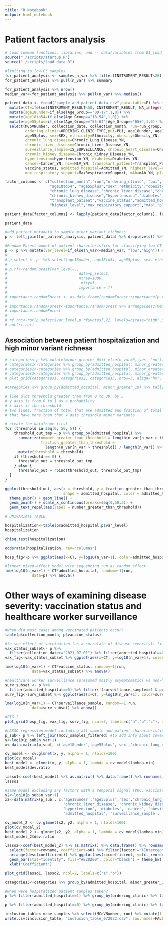 ```yaml
---
title: "R Notebook"
output: html_notebook
---
```


# Patient factors analysis 

```r
# Load common functions, libraries, and -- data/variables from 01_load_new_samples data 
source("./scripts/startup.R")
source("./scripts/load_data.R")
```


```r
#limiting to low-Ct samples
for_patient_analysis <- samples_n_var %>% filter(INSTRUMENT_RESULT<26) %>% select(MCoVNumber, n_var, scorpio_call) 
for_patient_analysis %>% pull(n_var) %>% summary
```

```r
for_patient_analysis %>% nrow() 
median_var<-for_patient_analysis %>% pull(n_var) %>% median()
```

```r
patient_data <- fread("sample_and_patient_data.csv",data.table=F) %>% mutate(MCoVNumber=str_remove(mcov_id, "-")) %>% mutate(collection_date=as.Date(COLLECTION_DT, "%m/%d/%y")) %>% mutate(collection_month=format(as.Date(collection_date), "%Y-%m")) %>%
  mutate(CT=ifelse(INSTRUMENT_RESULT<50, INSTRUMENT_RESULT, NA_integer_)) %>% mutate(vaccine_status=if_else(Vaccine_Status=="No vaccine"|Vaccine_Status==">7 days past 1st Vaccine",0,1)) %>%
  mutate(age18under=if_else(Age_Group=="00-17",1,0)) %>% 
  mutate(age18to54=if_else(Age_Group=="18-54",1,0)) %>% 
  mutate(age55plus=if_else(Age_Group=="55-64"|Age_Group=="65+",1,0)) %>%
  select(MCoVNumber, collection_date, collection_month, run=run_group, CT, 
         ordering_clinic=ORDERING_CLINIC_TYPE,pui=PUI, age18under, age18to54, 
         age55plus, sex=SEX, ethnicity=Ethnicity, obesity=Obesity_YN, 
         chronic_lung_disease=Chronic_Lung_Disease_YN, 
         chronic_liver_disease=Chronic_Liver_Disease_YN, 
         surveillance_sample=IS_SURVEILLANCE, chronic_heart_disease=Chronic_Heart_Disease_YN,
         chronic_kidney_disease=Chronic_Kidney_Disease_YN, 
         hypertension=Hypertension_YN, diabetes=Diabetes_YN, 
         cancer=Cancer_YN, hiv=HIV_YN, transplant_patient=Transplant_Patient, 
         vaccine_status, admitted_hospital=Admitted_YN, highest_level=HIGHEST_LEVEL_OF_CARE, 
         max_respiratory_support=MaxRespiratorySupport, mAb=mAb_YN, plasma=Plasma_YN)

factor_columns <- c("collection_month","run","ordering_clinic", "pui", "age18under", 
                    "age18to54", "age55plus","sex","ethnicity","obesity","surveillance_sample", 
                    "chronic_lung_disease","chronic_liver_disease","chronic_heart_disease",
                    "chronic_kidney_disease","hypertension","diabetes","cancer","hiv",
                    "transplant_patient","vaccine_status","admitted_hospital",
                    "highest_level","max_respiratory_support","mAb","plasma") 

patient_data[factor_columns] <- lapply(patient_data[factor_columns], factor)

patient_data
```

```r
#add patient metadata to sample minor variant richness
p <- left_join(for_patient_analysis, patient_data) %>% droplevels() %>% mutate(vocAlpha=if_else(startsWith(scorpio_call, "Alpha"),1,0), vocDelta=if_else(startsWith(scorpio_call, "Delta"),1,0)) %>% mutate(vocAlpha=as.factor(vocAlpha), vocDelta=as.factor(vocDelta))
```

```r
#Random Forest model of patient characteristics for classifying low-CT samples as having high or low minor variant richness
p <- p %>% mutate(var_level=if_else(n_var<=median_var, "low","high")) #%>% # median is 5 mutate(var_level=as.factor(var_level)) 
# 
# p_select <- p  %>% select(age18under, age18to54, age55plus, sex, ethnicity, chronic_lung_disease, chronic_liver_disease, chronic_kidney_disease, chronic_heart_disease, hypertension, diabetes, cancer, obesity, transplant_patient, plasma, mAb, vaccine_status, admitted_hospital,surveillance_sample, var_level) 
# 
# p.rf<-randomForest(var_level~.,
#                                data=p_select, 
#                                ntree=1000,
#                                 mtry=5,
#                                importance = T) 
# 
# importance.randomForest <- as.data.frame(randomForest::importance(p.rf))
# 
# importance.randomForest<-importance.randomForest %>% arrange(desc(MeanDecreaseAccuracy))
# importance.randomForest
# 
# rf.roc<-roc(p_select$var_level,p.rf$votes[,2], levels=c(case="high",control="low"))
# auc(rf.roc)
```
## Association between patient hospitalization and high minor variant richness

```r
# categories<-p %>% mutate(minor_greater_0=if_else(n_var>0,'yes','no')) %>% mutate(minor_greater_5=if_else(n_var>5,'yes','no')) %>% mutate(minor_greater_10=if_else(n_var>10,'yes','no'),minor_greater_50=if_else(n_var>50,'yes','no') ) 
# categories1<-categories %>% group_by(admitted_hospital, minor_greater_0) %>% tally() %>% ggplot(aes(x=admitted_hospital, y=n, fill=minor_greater_0)) + geom_bar(stat="identity") + scale_fill_manual(values=c("gray","black")) + theme_bw() + labs(fill="At least 1 minor variant")
# categories2<-categories %>% group_by(admitted_hospital, minor_greater_5) %>% tally() %>% ggplot(aes(x=admitted_hospital, y=n, fill=minor_greater_5)) + geom_bar(stat="identity") + scale_fill_manual(values=c("gray","black")) + theme_bw() + labs(fill="More than 5 minor variants")
# categories3<-categories %>% group_by(admitted_hospital, minor_greater_10) %>% tally() %>% ggplot(aes(x=admitted_hospital, y=n, fill=minor_greater_10)) + geom_bar(stat="identity") + scale_fill_manual(values=c("gray","black")) + theme_bw() + labs(fill="More than 10 minor variants")
# plot_grid(categories1, categories2, categories3, nrow=3, align="hv", axis="btlr")
```
```r
#categories %>% group_by(admitted_hospital, minor_greater_10) %>% tally()
```

```r
# line plot threshold greater than from 0 to 30, by 5
# y axis is from 0 to 1 as a probability
# x axis is the threshold
# two lines, fraction of total that are admitted and fraction of total that are not
# that have more than that x axis threshold minor variants

# create the dataframe first
for (threshold in seq(0, 50, 5)) {
    threshold_out_tmp = p %>% group_by(admitted_hospital) %>%
      summarize(number_greater_than_threshold = length(n_var[n_var > threshold]),
                fraction_greater_than_threshold = 
                  length(n_var[n_var > threshold]) / length(n_var)) %>%
      mutate(threshold = threshold)
    if (threshold == 0) {
      threshold_out = threshold_out_tmp
    } else {
      threshold_out = rbind(threshold_out, threshold_out_tmp)
  }
}
```


```r
ggplot(threshold_out, aes(x = threshold, y = fraction_greater_than_threshold, 
                          shape = admitted_hospital, color = admitted_hospital)) + 
  theme_pubr() + geom_line() + 
  geom_point() + scale_x_continuous(breaks=seq(0,50,5)) + 
  geom_text_repel(aes(label = number_greater_than_threshold))
```

```r
# UNIVARIATE TABLE

```


```r
hospitalization<-table(p$admitted_hospital,p$var_level) 
hospitalization
```

```r
chisq.test(hospitalization)
```

```r
oddsratio(hospitalization, rev="columns")
```

```r
hosp_fig<-p %>% ggplot(aes(x=CT, y=log10(n_var+1), color=admitted_hospital, fill_admitted_hospital)) + geom_point(alpha=0.2)  + scale_fill_manual(values=c("gray","darkred"), labels=c("Not hospitalized","Hospitalized")) + geom_smooth(method=lm) + scale_color_manual(values=c("black","darkred"), labels=c("Not hospitalized","Hospitalized")) + theme_bw() + theme(legend.position="bottom", legend.direction="vertical", legend.title=element_blank()) + xlab("Ct value") + ylab("log10(No. minor variants + 1)") + ylim(0,2.6); hosp_fig
```

```r
#linear mixed-effect model with sequencing run as random effect
lme(log10(n_var+1) ~ CT*admitted_hospital, random=~1|run,
            data=p) %>% anova() 
```

# Other ways of examining disease severity: vaccination status and healthcare worker surveillance

```r
#when did most cases among vaccinated patients occur?
table(p$collection_month, p$vaccine_status)
```

```r
#to see effect of vaccination (as a correlate of disease severity): limit to later than July and only non-hospitalized patients
vax_status_subset<- p %>%
  filter(collection_date>="2021-07-01") %>% filter(admitted_hospital==0) 
vax_fig<-vax_status_subset %>% ggplot(aes(x=CT, y=log10(n_var+1), color=vaccine_status, fill=vaccine_status)) + geom_point(alpha=0.2)  + scale_fill_manual(values=c("gray","turquoise"), labels=c("Not fully vaccinated","Fully vaccinated")) + geom_smooth(method=lm) + scale_color_manual(values=c("black","turquoise"), labels=c("Not fully vaccinated","Fully vaccinated")) + theme_bw() + theme(legend.position="bottom", legend.title=element_blank(), legend.direction="vertical") + xlab("Ct value") + ylab("log10(No. minor variants + 1)") + ylim(0,2.6)
```

```r
lme(log10(n_var+1) ~ CT*vaccine_status, random=~1|run,
            data=vax_status_subset) %>% anova() 
```

```r
#healthcare worker surveillance (presumed mostly asymptomatic) vs non-hospitalized patients (presumed mostly symptomatic) 
surv_subset <- p %>%
  filter(admitted_hospital==0) %>% filter(!(surveillance_sample==1 & pui=="PUI")) #exclude HCW who were patients
surv_fig<-surv_subset %>% ggplot(aes(x=CT, y=log10(n_var+1), color=surveillance_sample, fill=surveillance_sample)) + geom_point(alpha=0.2) + scale_fill_manual(values=c("gray","darkgreen"), labels=c("Not surveillance","HCW surveillance")) + geom_smooth(method=lm) + scale_color_manual(values=c("black","darkgreen"), labels=c("Not surveillance","HCW surveillance")) + theme_bw() + xlab("Ct value") + ylab("log10(No. minor variants + 1)") + theme(legend.title=element_blank(), legend.position="bottom", legend.direction="vertical") + xlab("Ct value") + ylab("log10(No. minor variants + 1)") + ylim(0,2.6)
```

```r
lme(log10(n_var+1) ~ CT*surveillance_sample, random=~1|run,
            data=surv_subset) %>% anova() 
```

```r
#FIG 2
plot_grid(hosp_fig, vax_fig, surv_fig, ncol=3, labels=c("a","b","c"), align="hv", axis="btlr")
```


```r
#LASSO regression model including all sample and patient characteristics to explain minor variant richness
p_sub<- p %>% left_join(mcov_samples_filtered) #to add info about coverage
y<-log10(p_sub$n_var+1)
x<-data.matrix(p_sub[, c('age18under','age55plus','sex','chronic_lung_disease', 'chronic_liver_disease', 'chronic_kidney_disease', 'chronic_heart_disease', 'hypertension', 'diabetes', 'cancer', 'obesity', 'plasma', 'mAb', 'admitted_hospital','vaccine_status','vocAlpha','vocDelta','collection_month','surveillance_sample','CT','median_coverage','run')])

cv_model <- cv.glmnet(x, y, alpha = 1, nfolds=100)
plot(cv_model) 
best_model <- glmnet(x, y, alpha = 1, lambda = cv_model$lambda.min)
best_model$dev.ratio

lasso1<-coef(best_model) %>% as.matrix() %>% data.frame() %>% rownames_to_column() %>% select(factor=rowname, coefficient=s0) %>% filter(factor!="(Intercept)") %>% arrange(desc(coefficient)) %>% ggplot(aes(x=coefficient, y=fct_reorder(factor,coefficient))) + geom_bar(stat="identity", fill="#E2D200", color="gray") + theme_bw() + ylab("Factor") + xlab("Coefficient")
lasso1

```


```r
#same model excluding any factors with a temporal signal (VOC, vaccination, collection month, run)
y2<-log10(p_sub$n_var+1)
x2<-data.matrix(p_sub[, c('age18under','age55plus','sex','chronic_lung_disease', 
                          'chronic_liver_disease', 'chronic_kidney_disease', 'chronic_heart_disease', 
                          'hypertension', 'diabetes', 'cancer', 'obesity', 'plasma', 'mAb', 
                          'admitted_hospital', 'surveillance_sample', 'CT', 'median_coverage')])

cv_model_2 <- cv.glmnet(x2, y2, alpha = 1, nfolds=100)
plot(cv_model_2) 
best_model_2 <- glmnet(x2, y2, alpha = 1, lambda = cv_model$lambda.min)
best_model_2$dev.ratio

lasso2<-coef(best_model_2) %>% as.matrix() %>% data.frame() %>% rownames_to_column() %>% 
  select(factor=rowname, coefficient=s0) %>% filter(factor!="(Intercept)") %>% 
  arrange(desc(coefficient)) %>% ggplot(aes(x=coefficient, y=fct_reorder(factor,coefficient))) + 
  geom_bar(stat="identity", fill="#E2D200", color="black") + theme_bw() + ylab("Factor") + 
  xlab("Coefficient")

plot_grid(lasso1, lasso2, ncol=2, labels=c("a","b"))
```


```r
categories3<-categories %>% group_by(admitted_hospital, minor_greater_10) %>% tally() %>% ggplot(aes(x=admitted_hospital, y=n, fill=minor_greater_10)) + geom_bar(stat="identity") + scale_fill_manual(values=c("gray","black")) + theme_bw()
```


```r
#when were hospitalized patient samples taken?
p %>% filter(admitted_hospital==1) %>% group_by(ordering_clinic) %>% tally()
```

```r
p %>% filter(admitted_hospital==0) %>% group_by(ordering_clinic) %>% tally()
```

```r
inclusion_table<-mcov_samples %>% select(MCoVNumber, run) %>% mutate(first_filter=if_else(MCoVNumber %in% mcov_samples_filtered$MCoVNumber, 1, 0)) %>% mutate(second_filter=if_else(MCoVNumber %in% p$MCoVNumber, 1,0)) 
write.csv(inclusion_table, "inclusion_table_072022.csv", row.names=FALSE)
```

